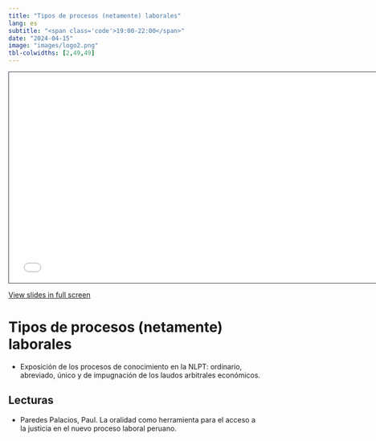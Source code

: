 ```yaml
---
title: "Tipos de procesos (netamente) laborales"
lang: es
subtitle: "<span class='code'>19:00-22:00</span>"
date: "2024-04-15"
image: "images/logo2.png"
tbl-colwidths: [2,49,49]
---
```


```{=html}
<iframe class="slide-deck" src="../materials/2024-05-TIPOS-DE-PROCESOS-LABORALES.html" height="420" width="747" style="border: 1px solid #2e3846;"></iframe>
```

[View slides in full screen](../materials/2024-05-TIPOS-DE-PROCESOS-LABORALES.html)

# Tipos de procesos (netamente) laborales

-   Exposición de los procesos de conocimiento en la NLPT: ordinario, abreviado, único y de impugnación de los laudos arbitrales económicos. 

## Lecturas

-   Paredes Palacios, Paul. La oralidad como herramienta para el acceso a la justicia en el nuevo proceso laboral peruano. 
